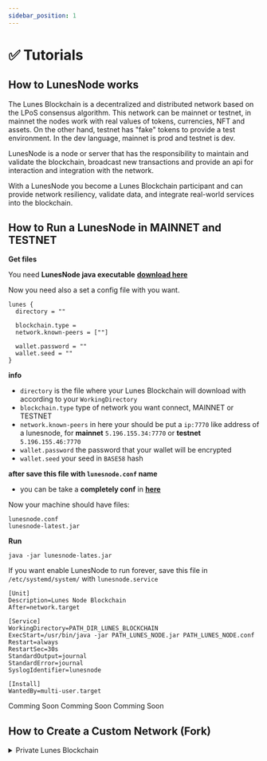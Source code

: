 ```yaml
---
sidebar_position: 1
---
```



# ✅ Tutorials

## How to LunesNode works

The Lunes Blockchain is a decentralized and distributed network based on the LPoS consensus algorithm. This network can be mainnet or testnet, in mainnet the nodes work with real values of tokens, currencies, NFT and assets. On the other hand, testnet has "fake" tokens to provide a test environment.
In the dev language, mainnet is prod and testnet is dev.

LunesNode is a node or server that has the responsibility to maintain and validate the blockchain, broadcast new transactions and provide an api for interaction and integration with the network.

With a LunesNode you become a Lunes Blockchain participant and can provide network resiliency, validate data, and integrate real-world services into the blockchain.

## How to Run a LunesNode in MAINNET and TESTNET

<Tabs>
  <TabItem value="Linux 🐧" label="Linux 🐧" default>

**Get files**

You need **LunesNode java executable** **[download here](https://github.com/lunes-platform/lunesnode/releases/download/v0.1.4/lunesnode-latest.jar)**

Now you need also a set a config file with you want.

```HOCON
lunes {
  directory = ""

  blockchain.type =
  network.known-peers = [""]

  wallet.password = ""
  wallet.seed = ""
}
```

**info**

- `directory` is the file where your Lunes Blockchain will download with according to your `WorkingDirectory`
- `blockchain.type` type of network you want connect, MAINNET or TESTNET
- `network.known-peers` in here your should be put a `ip:7770` like address of a lunesnode, for **mainnet** `5.196.155.34:7770` or **testnet** `5.196.155.46:7770`
- `wallet.password` the password that your wallet will be encrypted
- `wallet.seed` your seed in `BASE58` hash

**after save this file with `lunesnode.conf` name**

- you can be take a **completely conf** in **[here](https://github.com/lunes-platform/lunesnode/blob/master/src/main/resources/application.conf)**

Now your machine should have files:

```
lunesnode.conf
lunesnode-latest.jar
```

**Run**

```
java -jar lunesnode-lates.jar
```

If you want enable LunesNode to run forever, save this file in `/etc/systemd/system/` with `lunesnode.service`

```
[Unit]
Description=Lunes Node Blockchain
After=network.target

[Service]
WorkingDirectory=PATH_DIR_LUNES_BLOCKCHAIN
ExecStart=/usr/bin/java -jar PATH_LUNES_NODE.jar PATH_LUNES_NODE.conf
Restart=always
RestartSec=30s
StandardOutput=journal
StandardError=journal
SyslogIdentifier=lunesnode

[Install]
WantedBy=multi-user.target
```
  </TabItem>

  <TabItem value="MacOs 🍎" label="MacOs 🍎">
    Comming Soon
  </TabItem>

  <TabItem value="Docker 🐳" label="Docker 🐳">
    Comming Soon
  </TabItem>

  <TabItem value="Windows 🗑" label="Windows 🗑">
    Comming Soon
  </TabItem>
  
</Tabs>

## How to Create a Custom Network (Fork)

<details>
  <summary>Private Lunes Blockchain</summary>

**Changed genesis transactions**

```txt
Coming Soon
```

**Runnig and get signature of genesis transactions**

```txt
Coming Soon
```

**Add signature and Build your Node**

```txt
Coming Soon
```

</details>
